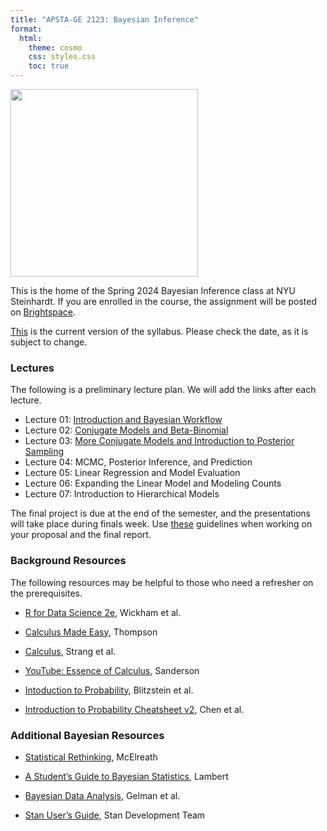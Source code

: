 ```yaml
---
title: "APSTA-GE 2123: Bayesian Inference"
format:
  html:
    theme: cosmo
    css: styles.css
    toc: true
---
```


![](bayes-course/dalle-fish.png){fig-align="center" width="300"}

This is the home of the Spring 2024 Bayesian Inference class at NYU Steinhardt. If you are enrolled in the course, the assignment will be posted on [Brightspace](https://brightspace.nyu.edu/). 

[This](bayes-course/syllabus.pdf) is the current version of the syllabus. Please check the date, as it is subject to change.

### Lectures
The following is a preliminary lecture plan. We will add the links after each lecture.

- Lecture 01: [Introduction and Bayesian Workflow](bayes-course/01-lecture/01-lecture.html)
- Lecture 02: [Conjugate Models and Beta-Binomial](bayes-course/02-lecture/02-lecture.html)
-   Lecture 03: [More Conjugate Models and Introduction to Posterior Sampling](bayes-course/03-lecture/03-lecture.html)
- Lecture 04: MCMC, Posterior Inference, and Prediction
- Lecture 05: Linear Regression and Model Evaluation
- Lecture 06: Expanding the Linear Model and Modeling Counts
- Lecture 07: Introduction to Hierarchical Models

The final project is due at the end of the semester, and the presentations will take place during finals week. Use [these](bayes-course/project-template.pdf) guidelines when working on your proposal and the final report.

### Background Resources

The following resources may be helpful to those who need a refresher on the prerequisites.

-   [R for Data Science 2e](https://r4ds.hadley.nz/), Wickham et al.  

-   [Calculus Made Easy](http://calculusmadeeasy.org/), Thompson

-   [Calculus](https://openstax.org/details/books/calculus-volume-1), Strang et al.

-   [YouTube: Essence of Calculus](https://bit.ly/calc-3blue1brown), Sanderson

-   [Intoduction to Probability](https://projects.iq.harvard.edu/stat110/home), Blitzstein et al.

-   [Introduction to Probability Cheatsheet v2](https://static1.squarespace.com/static/54bf3241e4b0f0d81bf7ff36/t/55e9494fe4b011aed10e48e5/1441352015658/probability_cheatsheet.pdf), Chen et al.

### Additional Bayesian Resources

-   [Statistical Rethinking](https://xcelab.net/rm/statistical-rethinking/), McElreath

-   [A Student's Guide to Bayesian Statistics](https://ben-lambert.com/a-students-guide-to-bayesian-statistics/), Lambert

-   [Bayesian Data Analysis](http://stat.columbia.edu/~gelman/book/), Gelman et al.

-   [Stan User's Guide](https://mc-stan.org/docs/stan-users-guide/index.html), Stan Development Team

